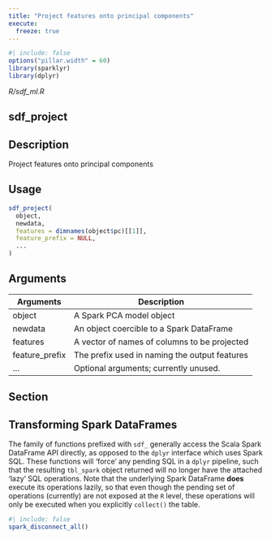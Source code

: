```yaml
---
title: "Project features onto principal components"
execute:
  freeze: true
---
```


```r
#| include: false
options("pillar.width" = 60)
library(sparklyr) 
library(dplyr)
```

*R/sdf_ml.R*

## sdf_project

## Description
Project features onto principal components 


## Usage
```r
sdf_project( 
  object, 
  newdata, 
  features = dimnames(object$pc)[[1]], 
  feature_prefix = NULL, 
  ... 
) 
```

## Arguments
|Arguments|Description|
|---|---|
| object | A Spark PCA model object |
| newdata | An object coercible to a Spark DataFrame |
| features | A vector of names of columns to be projected |
| feature_prefix | The prefix used in naming the output features |
| ... | Optional arguments; currently unused. |


## Section

## Transforming Spark DataFrames

The family of functions prefixed with `sdf_` generally access the Scala Spark DataFrame API directly, as opposed to the `dplyr` interface which uses Spark SQL. These functions will 'force' any pending SQL in a `dplyr` pipeline, such that the resulting `tbl_spark` object returned will no longer have the attached 'lazy' SQL operations. Note that the underlying Spark DataFrame **does** execute its operations lazily, so that even though the pending set of operations (currently) are not exposed at the `R` level, these operations will only be executed when you explicitly `collect()` the table. 






```r
#| include: false
spark_disconnect_all()
```

